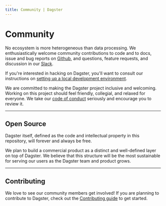```yaml
---
title: Community | Dagster
---
```


# Community

No ecosystem is more heterogeneous than data processing. We enthusiastically welcome community contributions to code and to docs, issue and bug reports on [Github](https://www.github.com/dagster-io/dagster/), and questions, feature requests, and discussion in our [Slack](https://dagster-slackin.herokuapp.com/).

If you're interested in hacking on Dagster, you'll want to consult our instructions on [setting up a local development environment](/community/contributing).

We are committed to making the Dagster project inclusive and welcoming. Working on this project should feel friendly, collegial, and relaxed for everyone. We take our [code of conduct](/community/code-of-conduct) seriously and encourage you to review it.

---

## Open Source

Dagster itself, defined as the code and intellectual property in this repository, will forever and always be free.

We plan to build a commercial product as a distinct and well-defined layer on top of Dagster. We believe that this structure will be the most sustainable for serving our users as the Dagster team and product grows.

---

## Contributing

We love to see our community members get involved! If you are planning to contribute to Dagster, check out the [Contributing guide](/community/contributing.mdx) to get started.